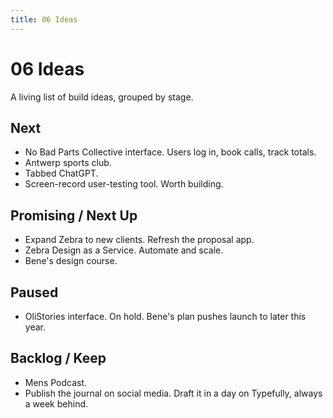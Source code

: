 ```yaml
---
title: 06 Ideas
---
```


# 06 Ideas

A living list of build ideas, grouped by stage.

## Next

- No Bad Parts Collective interface. Users log in, book calls, track totals.
- Antwerp sports club.
- Tabbed ChatGPT.
- Screen-record user-testing tool. Worth building.

## Promising / Next Up

- Expand Zebra to new clients. Refresh the proposal app.
- Zebra Design as a Service. Automate and scale.
- Bene's design course.

## Paused

- OliStories interface. On hold. Bene's plan pushes launch to later this year.

## Backlog / Keep

- Mens Podcast.
- Publish the journal on social media. Draft it in a day on Typefully, always a week behind. 